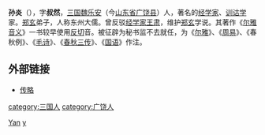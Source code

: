 '''孙炎'''（{{bd|？||？|catIdx=S}}），字'''叔然'''，[[三国|三国]][[曹魏|魏]][[乐安|乐安]]（今[[山东省|山东省]][[广饶县|广饶县]]）人，著名的[[经学家|经学家]]、[[训诂学|训诂学]]家。[[郑玄|郑玄]]弟子，人称东州大儒。曾反驳[[经学家|经学家]][[王肃|王肃]]，维护[[郑玄|郑玄]]学说。其著作《[[尔雅音义|尔雅音义]]》一书较早使用[[反切|反切]]音。被征辟为秘书监不去就任，为《[[尔雅|尔雅]]》、《[[周易|周易]]》、《春秋例》、《[[毛诗|毛诗]]》、《[[春秋三传|春秋三传]]》、《[[国语_(书)|国语]]》作注。

==外部链接==

*[https://web.archive.org/web/20071005182051/http://www.boxing.gov.cn/renwzl/lsrw2.asp 传略]

{{Authority control}}
{{DEFAULTSORT:sun yan}}
[[category:三国人|category:三国人]]
[[category:广饶人|category:广饶人]]
[[Category:孫姓|Yan]]
[[Category:乐安孙氏|y]]
{{三国人物小作品}}